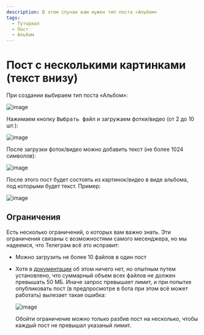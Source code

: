 ```yaml
---
description: В этом случае вам нужен тип поста «Альбом»
tags:
  - Туториал
  - Пост
  - Альбом
---
```


# Пост с несколькими картинками (текст внизу)

При создании выбираем тип поста «Альбом»:

![image](https://user-images.githubusercontent.com/24430718/107145012-e3cb0c80-694f-11eb-8d73-db5f1c37a1f2.png)

Нажимаем кнопку <kbd>Выбрать файл</kbd> и загружаем фотки/видео (от 2 до 10 шт.):

![image](https://user-images.githubusercontent.com/24430718/107145027-01987180-6950-11eb-84b9-194a76ac3283.png)

После загрузки фоток/видео можно добавить текст (не более 1024 символов):

![image](https://user-images.githubusercontent.com/24430718/107145037-137a1480-6950-11eb-9c71-467f725f26d3.png)

После этого пост будет состоять из картинок/видео в виде альбома, под которыми будет текст. Пример:

![image](https://user-images.githubusercontent.com/24430718/107145046-1ffe6d00-6950-11eb-9f01-db18b3386656.png)

## Ограничения

Есть несколько ограничений, о которых вам важно знать. Эти ограничения связаны с возможностями самого месенджера, но мы надеемся, что Телеграм всё это исправит:

* Можно загрузить не более 10 файлов в один пост

* Хотя в [документации](https://core.telegram.org/bots/api#sendmediagroup) об этом ничего нет, но опытным путем установлено, что суммарный объем всех файлов не должен превышать 50 МБ. Иначе запрос превышает лимит, и при попытке опубликовать пост (в предпросмотре в бота при этом всё может работать) вылезает такая ошибка:

  ![image](https://user-images.githubusercontent.com/24430718/131265380-c51aba6e-189d-45b0-bb81-fe33f6faaed5.png)

  Обойти ограничение можно только разбив пост на несколько, чтобы каждый пост не превышал указаный лимит.
